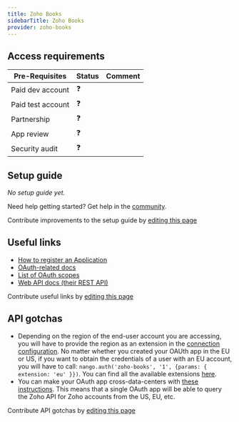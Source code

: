 ```yaml
---
title: Zoho Books
sidebarTitle: Zoho Books
provider: zoho-books
---
```



<Overview />
<PreBuiltTooling />
<PreBuiltUseCases />

## Access requirements
| Pre-Requisites | Status | Comment|
| - | - | - |
| Paid dev account | ❓ |  |
| Paid test account | ❓ |  |
| Partnership | ❓ | |
| App review | ❓ |  |
| Security audit | ❓ | |


## Setup guide

_No setup guide yet._

<Tip>Need help getting started? Get help in the [community](https://nango.dev/slack).</Tip>

<Note>Contribute improvements to the setup guide by [editing this page](https://github.com/nangohq/nango/tree/master/docs-v2/integrations/all/zoho-books.mdx)</Note>


## Useful links

-   [How to register an Application](https://accounts.zoho.com/developerconsole)
-   [OAuth-related docs](https://www.zoho.com/books/api/v3/oauth/#overview)
-   [List of OAuth scopes](https://www.zoho.com/books/api/v3/oauth/#overview:~:text=List%20of%20scopes%20available%20in%20Zoho%20Books%20%3A)
-   [Web API docs (their REST API)](https://www.zoho.com/books/api/v3/apicollection/#overview)

<Note>Contribute useful links by [editing this page](https://github.com/nangohq/nango/tree/master/docs-v2/integrations/all/zoho-books.mdx)</Note>

## API gotchas

- Depending on the region of the end-user account you are accessing, you will have to provide the region as an extension in the [connection configuration](/guides/api-authorization/authorize-in-your-app-default-ui#apis-requiring-connection-specific-configuration-for-authorization). No matter whether you created your OAUth app in the EU or US, if you want to obtain the credentials of a user with an EU account, you will have to call: `nango.auth('zoho-books', '1', {params: { extension: 'eu' }})`. You can find all the available extensions [here](https://www.zoho.com/books/api/v3/introduction/#multidc).
- You can make your OAuth app cross-data-centers with [these instructions](https://www.zoho.com/books/api/v3/introduction/#multidc). This means that a single OAuth app will be able to query the Zoho API for Zoho accounts from the US, EU, etc.

<Note>Contribute API gotchas by [editing this page](https://github.com/nangohq/nango/tree/master/docs-v2/integrations/all/zoho-books.mdx)</Note>
